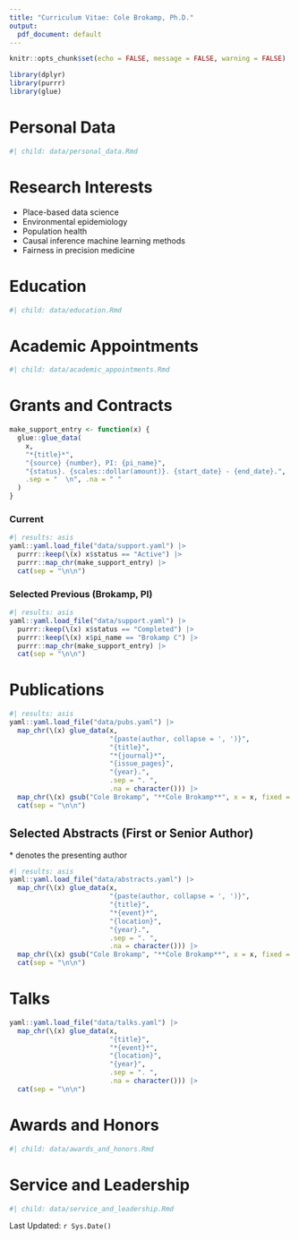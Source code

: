 ```yaml
---
title: "Curriculum Vitae: Cole Brokamp, Ph.D."
output:
  pdf_document: default
---
```


```r
knitr::opts_chunk$set(echo = FALSE, message = FALSE, warning = FALSE)
```
```r
library(dplyr)
library(purrr)
library(glue)
```

# Personal Data

```r
#| child: data/personal_data.Rmd
```

# Research Interests

- Place-based data science
- Environmental epidemiology
- Population health
- Causal inference machine learning methods
- Fairness in precision medicine

# Education

```r
#| child: data/education.Rmd
```

# Academic Appointments

```r
#| child: data/academic_appointments.Rmd
```

# Grants and Contracts

```r
make_support_entry <- function(x) {
  glue::glue_data(
    x,
    "*{title}*",
    "{source} {number}, PI: {pi_name}",
    "{status}. {scales::dollar(amount)}. {start_date} - {end_date}.",
    .sep = "  \n", .na = " "
  ) 
}
```

### Current

```r
#| results: asis
yaml::yaml.load_file("data/support.yaml") |>
  purrr::keep(\(x) x$status == "Active") |>
  purrr::map_chr(make_support_entry) |>
  cat(sep = "\n\n")
```

<!-- ### Pending (Brokamp, PI) -->

<!-- ```{r} -->
<!-- #| results: asis -->
<!-- yaml::yaml.load_file("data/support.yaml") |> -->
<!--   purrr::keep(\(x) x$status == "Pending") |> -->
<!--   purrr::keep(\(x) x$pi_name == "Brokamp C") |> -->
<!--   purrr::map_chr(make_support_entry) |> -->
<!--   cat(sep = "\n\n") -->
<!-- ``` -->

### Selected Previous (Brokamp, PI)

```r
#| results: asis
yaml::yaml.load_file("data/support.yaml") |>
  purrr::keep(\(x) x$status == "Completed") |>
  purrr::keep(\(x) x$pi_name == "Brokamp C") |>
  purrr::map_chr(make_support_entry) |>
  cat(sep = "\n\n")
```

# Publications

```r
#| results: asis
yaml::yaml.load_file("data/pubs.yaml") |>
  map_chr(\(x) glue_data(x,
                         "{paste(author, collapse = ', ')}",
                         "{title}",
                         "*{journal}*",
                         "{issue_pages}",
                         "{year}.",
                         .sep = ". ",
                         .na = character())) |>
  map_chr(\(x) gsub("Cole Brokamp", "**Cole Brokamp**", x = x, fixed = TRUE)) |>
  cat(sep = "\n\n")
```

## Selected Abstracts (First or Senior Author)

\* denotes the presenting author

```r
#| results: asis
yaml::yaml.load_file("data/abstracts.yaml") |>
  map_chr(\(x) glue_data(x,
                         "{paste(author, collapse = ', ')}",
                         "{title}",
                         "*{event}*",
                         "{location}",
                         "{year}.",
                         .sep = ". ",
                         .na = character())) |>
  map_chr(\(x) gsub("Cole Brokamp", "**Cole Brokamp**", x = x, fixed = TRUE)) |>
  cat(sep = "\n\n")
```

# Talks

```r
yaml::yaml.load_file("data/talks.yaml") |>
  map_chr(\(x) glue_data(x,
                         "{title}",
                         "*{event}*",
                         "{location}",
                         "{year}",
                         .sep = ". ",
                         .na = character())) |>
  cat(sep = "\n\n")
```

# Awards and Honors

```r
#| child: data/awards_and_honors.Rmd
```

# Service and Leadership

```r
#| child: data/service_and_leadership.Rmd
```

\vfill

Last Updated: `r Sys.Date()`
